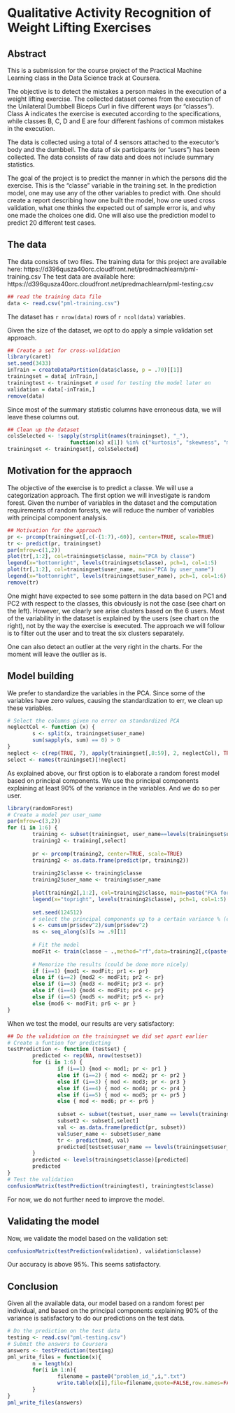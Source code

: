 # Qualitative Activity Recognition of Weight Lifting Exercises

## Abstract

This is a submission for the course project of the Practical Machine Learning class in the Data Science track at Coursera.

The objective is to detect the mistakes a person makes in the execution of a weight lifting exercise. The collected dataset comes from the execution of the Unilateral Dumbbell Biceps Curl in five different ways (or "classes"). Class A indicates the exercise is executed according to the specifications, while classes B, C, D and E are four different fashions of common mistakes in the execution. 

The data is collected using a total of 4 sensors attached to the executor's body and the dumbbell. The data of six participants (or "users") has been collected. The data consists of raw data and does not include summary statistics.

The goal of the project is to predict the manner in which the persons did the exercise. This is the "classe" variable in the training set. In the prediction model, one may use any of the other variables to predict with. One should create a report describing how one built the model, how one used cross validation, what one thinks the expected out of sample error is, and why one made the choices one did. One will also use the prediction model to predict 20 different test cases. 

## The data

The data consists of two files. The training data for this project are available here: https://d396qusza40orc.cloudfront.net/predmachlearn/pml-training.csv
The test data are available here: 
https://d396qusza40orc.cloudfront.net/predmachlearn/pml-testing.csv

```r
## read the training data file
data <- read.csv("pml-training.csv")
```

The dataset has `r nrow(data)` rows of `r ncol(data)` variables.

Given the size of the dataset, we opt to do apply a simple validation set approach. 
```r
## Create a set for cross-validation
library(caret)
set.seed(3433)
inTrain = createDataPartition(data$classe, p = .70)[[1]]
trainingset = data[ inTrain,]
trainingtest <- trainingset # used for testing the model later on
validation = data[-inTrain,]
remove(data)
```

Since most of the summary statistic columns have erroneous data, we will leave these columns out.
```r
## Clean up the dataset
colsSelected <- !sapply(strsplit(names(trainingset), "_"), 
                    function(x) x[1]) %in% c("kurtosis", "skewness", "max", "min", "amplitude", "var", "avg", "stddev")
trainingset <- trainingset[, colsSelected]
```

## Motivation for the appraoch

The objective of the exercise is to predict a classe. We will use a categorization approach. The first option we will investigate is random forest. 
Given the number of variables in the dataset and the computation requirements of random forests, we will reduce the number of variables with principal component analysis.

```r
## Motivation for the approach
pr <- prcomp(trainingset[,c(-(1:7),-60)], center=TRUE, scale=TRUE)
tr <- predict(pr, trainingset)
par(mfrow=c(1,2))
plot(tr[,1:2], col=trainingset$classe, main="PCA by classe")
legend(x="bottomright", levels(trainingset$classe), pch=1, col=1:5)
plot(tr[,1:2], col=trainingset$user_name, main="PCA by user_name")
legend(x="bottomright", levels(trainingset$user_name), pch=1, col=1:6)
remove(tr)
```

One might have expected to see some pattern in the data based on PC1 and PC2 with respect to the classes, this obviously is not the case (see chart on the left). However, we clearly see arise clusters based on the 6 users.
Most of the variability in the dataset is explained by the users (see chart on the right), not by the way the exercise is executed.
The approach we will follow is to filter out the user and to treat the six clusters separately.

One can also detect an outlier at the very right in the charts. For the moment will leave the outlier as is.

## Model building

We prefer to standardize the variables in the PCA. Since some of the variables have zero values, causing the standardization to err, we clean up these variables.
```r
# Select the columns given no error on standardized PCA
neglectCol <- function (x) {
        s <- split(x, trainingset$user_name)
        sum(sapply(s, sum) == 0) > 0
}
neglect <- c(rep(TRUE, 7), apply(trainingset[,8:59], 2, neglectCol), TRUE)
select <- names(trainingset)[!neglect]
```

As explained above, our first option is to elaborate a random forest model based on principal components. We use the principal components explaining at least 90% of the variance in the variables. And we do so per user.
```r
library(randomForest)
# Create a model per user_name
par(mfrow=c(3,2))
for (i in 1:6) {
        training <- subset(trainingset, user_name==levels(trainingset$user_name)[i])
        training2 <- training[,select]
        
        pr <- prcomp(training2, center=TRUE, scale=TRUE)
        training2 <- as.data.frame(predict(pr, training2))
        
        training2$classe <- training$classe
        training2$user_name <- training$user_name
        
        plot(training2[,1:2], col=training2$classe, main=paste("PCA for",levels(training$user_name)[i]))
        legend(x="topright", levels(training2$classe), pch=1, col=1:5)
        
        set.seed(124512)
        # select the principal components up to a certain variance % (e.g. 90%)
        s <- cumsum(pr$sdev^2)/sum(pr$sdev^2)
        ns <- seq_along(s)[s >= .9][1] 
        
        # Fit the model
        modFit <- train(classe ~ .,method="rf",data=training2[,c(paste("PC", 1:ns, sep=""), "classe", "user_name")], proxy=TRUE)
        
        # Memorize the results (could be done more nicely)
        if (i==1) {mod1 <- modFit; pr1 <- pr} 
        else if (i==2) {mod2 <- modFit; pr2 <- pr} 
        else if (i==3) {mod3 <- modFit; pr3 <- pr} 
        else if (i==4) {mod4 <- modFit; pr4 <- pr} 
        else if (i==5) {mod5 <- modFit; pr5 <- pr} 
        else {mod6 <- modFit; pr6 <- pr }  
}
```

When we test the model, our results are very satisfactory:
```r
## Do the validation on the trainingset we did set apart earlier
# Create a funtion for predicting
testPrediction <- function (testset) {
        predicted <- rep(NA, nrow(testset))
        for (i in 1:6) {
                if (i==1) {mod <- mod1; pr <- pr1 } 
                else if (i==2) { mod <- mod2; pr <- pr2 } 
                else if (i==3) { mod <- mod3; pr <- pr3 } 
                else if (i==4) { mod <- mod4; pr <- pr4 } 
                else if (i==5) { mod <- mod5; pr <- pr5 } 
                else { mod <- mod6; pr <- pr6 }
        
                subset <- subset(testset, user_name == levels(trainingset$user_name)[i])
                subset2 <- subset[,select]
                val <- as.data.frame(predict(pr, subset))
                val$user_name <- subset$user_name
                tr <- predict(mod, val)
                predicted[testset$user_name == levels(trainingset$user_name)[i]] <- tr
        }
        predicted <- levels(trainingset$classe)[predicted]
        predicted
}
# Test the validation
confusionMatrix(testPrediction(trainingtest), trainingtest$classe)
```
For now, we do not further need to improve the model.

## Validating the model

Now, we validate the model based on the validation set:
```r
confusionMatrix(testPrediction(validation), validation$classe)
```

Our accuracy is above 95%. This seems satisfactory.

## Conclusion

Given all the available data, our model based on a random forest per individual, and based on the principal components explaining 90% of the variance is satisfactory to do our predictions on the test data.
```r
# Do the prediction on the test data
testing <- read.csv("pml-testing.csv")
# Submit the answers to Coursera
answers <- testPrediction(testing)
pml_write_files = function(x){
        n = length(x)
        for(i in 1:n){
                filename = paste0("problem_id_",i,".txt")
                write.table(x[i],file=filename,quote=FALSE,row.names=FALSE,col.names=FALSE)
        }
}
pml_write_files(answers)
```